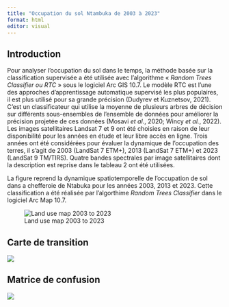 ```yaml
---
title: "Occupation du sol Ntambuka de 2003 à 2023"
format: html
editor: visual
---
```


## Introduction

Pour analyser l’occupation du sol dans le temps, la méthode basée sur la classification supervisée a été utilisée avec l’algorithme « *Random Trees Classifier ou RTC* » sous le logiciel Arc GIS 10.7. Le modèle RTC est l’une des approches d’apprentissage automatique supervisé les plus populaires, il est plus utilisé pour sa grande précision (Dudyrev et Kuznetsov, 2021). C’est un classificateur qui utilise la moyenne de plusieurs arbres de décision sur différents sous-ensembles de l’ensemble de données pour améliorer la précision projetée de ces données (Mosavi *et al*., 2020; Wincy *et al.*, 2022). Les images satellitaires Landsat 7 et 9 ont été choisies en raison de leur disponibilité pour les années en étude et leur libre accès en ligne. Trois années ont été considérées pour évaluer la dynamique de l’occupation des terres, il s’agit de 2003 (LandSat 7 ETM+), 2013 (LandSat 7 ETM+) et 2023 (LandSat 9 TM/TIRS). Quatre bandes spectrales par image satellitaires dont la description est reprise dans le tableau 2 ont été utilisées.

La figure reprend la dynamique spatiotemporelle de l’occupation de sol dans a chefferoie de Ntabuka pour les années 2003, 2013 et 2023. Cette classification a été réalisée par l’algorthime *Random Trees Classifier* dans le logiciel Arc Map 10.7.

![Land use map 2003 to 2023](imgs/landuse2003_2023.jpg)

## Carte de transition

![](imgs/carte%20de%20transition_2003_2023.jpg)

## Matrice de confusion

![](imgs/matrice_de_confusion.png)
